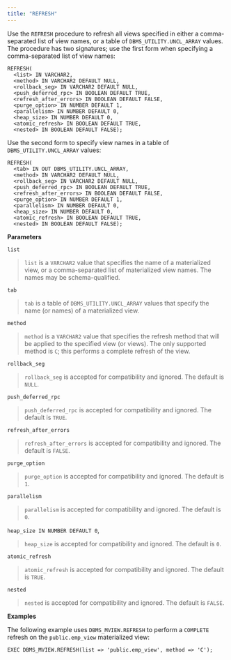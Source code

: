 ```yaml
---
title: "REFRESH"
---
```




Use the `REFRESH` procedure to refresh all views specified in either a comma-separated list of view names, or a table of `DBMS_UTILITY.UNCL_ARRAY` values. The procedure has two signatures; use the first form when specifying a comma-separated list of view names:

    REFRESH(
      <list> IN VARCHAR2,
      <method> IN VARCHAR2 DEFAULT NULL,
      <rollback_seg> IN VARCHAR2 DEFAULT NULL,
      <push_deferred_rpc> IN BOOLEAN DEFAULT TRUE,
      <refresh_after_errors> IN BOOLEAN DEFAULT FALSE,
      <purge_option> IN NUMBER DEFAULT 1,
      <parallelism> IN NUMBER DEFAULT 0,
      <heap_size> IN NUMBER DEFAULT 0,
      <atomic_refresh> IN BOOLEAN DEFAULT TRUE,
      <nested> IN BOOLEAN DEFAULT FALSE);

Use the second form to specify view names in a table of `DBMS_UTILITY.UNCL_ARRAY` values:

    REFRESH(
      <tab> IN OUT DBMS_UTILITY.UNCL_ARRAY,
      <method> IN VARCHAR2 DEFAULT NULL,
      <rollback_seg> IN VARCHAR2 DEFAULT NULL,
      <push_deferred_rpc> IN BOOLEAN DEFAULT TRUE,
      <refresh_after_errors> IN BOOLEAN DEFAULT FALSE,
      <purge_option> IN NUMBER DEFAULT 1,
      <parallelism> IN NUMBER DEFAULT 0,
      <heap_size> IN NUMBER DEFAULT 0,
      <atomic_refresh> IN BOOLEAN DEFAULT TRUE,
      <nested> IN BOOLEAN DEFAULT FALSE);

**Parameters**

`list`

> `list` is a `VARCHAR2` value that specifies the name of a materialized view, or a comma-separated list of materialized view names. The names may be schema-qualified.

`tab`

> `tab` is a table of `DBMS_UTILITY.UNCL_ARRAY` values that specify the name (or names) of a materialized view.

`method`

> `method` is a `VARCHAR2` value that specifies the refresh method that will be applied to the specified view (or views). The only supported method is `C`; this performs a complete refresh of the view.

`rollback_seg`

> `rollback_seg` is accepted for compatibility and ignored. The default is `NULL`.

`push_deferred_rpc`

> `push_deferred_rpc` is accepted for compatibility and ignored. The default is `TRUE`.

`refresh_after_errors`

> `refresh_after_errors` is accepted for compatibility and ignored. The default is `FALSE`.

`purge_option`

> `purge_option` is accepted for compatibility and ignored. The default is `1`.

`parallelism`

> `parallelism` is accepted for compatibility and ignored. The default is `0`.

`heap_size IN NUMBER DEFAULT 0`,

> `heap_size` is accepted for compatibility and ignored. The default is `0`.

`atomic_refresh`

> `atomic_refresh` is accepted for compatibility and ignored. The default is `TRUE`.

`nested`

> `nested` is accepted for compatibility and ignored. The default is `FALSE`.

**Examples**

The following example uses `DBMS_MVIEW.REFRESH` to perform a `COMPLETE` refresh on the `public.emp_view` materialized view:

    EXEC DBMS_MVIEW.REFRESH(list => 'public.emp_view', method => 'C');
